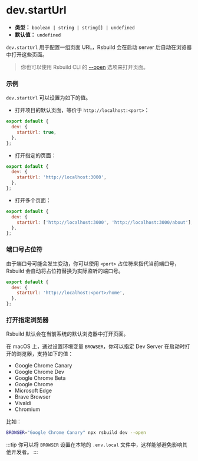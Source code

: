 # dev.startUrl

- **类型：** `boolean | string | string[] | undefined`
- **默认值：** `undefined`

`dev.startUrl` 用于配置一组页面 URL，Rsbuild 会在启动 server 后自动在浏览器中打开这些页面。

> 你也可以使用 Rsbuild CLI 的 [--open](/guide/basic/cli#打开页面) 选项来打开页面。

### 示例

`dev.startUrl` 可以设置为如下的值。

- 打开项目的默认页面，等价于 `http://localhost:<port>`：

```js
export default {
  dev: {
    startUrl: true,
  },
};
```

- 打开指定的页面：

```js
export default {
  dev: {
    startUrl: 'http://localhost:3000',
  },
};
```

- 打开多个页面：

```js
export default {
  dev: {
    startUrl: ['http://localhost:3000', 'http://localhost:3000/about'],
  },
};
```

### 端口号占位符

由于端口号可能会发生变动，你可以使用 `<port>` 占位符来指代当前端口号，Rsbuild 会自动将占位符替换为实际监听的端口号。

```js
export default {
  dev: {
    startUrl: 'http://localhost:<port>/home',
  },
};
```

### 打开指定浏览器

Rsbuild 默认会在当前系统的默认浏览器中打开页面。

在 macOS 上，通过设置环境变量 `BROWSER`，你可以指定 Dev Server 在启动时打开的浏览器，支持如下的值：

- Google Chrome Canary
- Google Chrome Dev
- Google Chrome Beta
- Google Chrome
- Microsoft Edge
- Brave Browser
- Vivaldi
- Chromium

比如：

```bash
BROWSER="Google Chrome Canary" npx rsbuild dev --open
```

:::tip
你可以将 `BROWSER` 设置在本地的 `.env.local` 文件中，这样能够避免影响其他开发者。
:::
